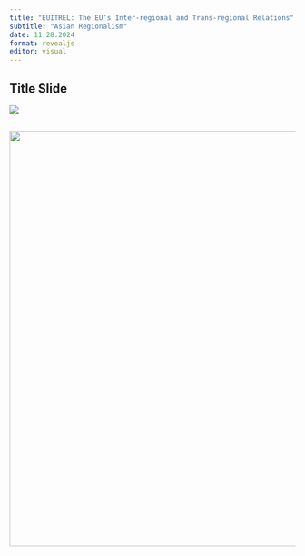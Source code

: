 ```yaml
---
title: "EUITREL: The EU’s Inter-regional and Trans-regional Relations"
subtitle: "Asian Regionalism"
date: 11.28.2024
format: revealjs
editor: visual
---
```


## Title Slide

![](/images/lecture35.png)

## ![](/images/lecture35 sunu_page-0001.jpg){width="733"}
